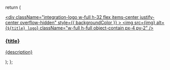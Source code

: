   return (
    <a
      href={href}
      className="card block not-prose font-normal group relative my-2 ring-2 ring-transparent rounded-xl bg-white/50 dark:bg-codeblock/50 border border-gray-100 shadow-md dark:shadow-none shadow-gray-300/10 dark:border-gray-800/50 overflow-hidden w-full cursor-pointer hover:!border-primary dark:hover:!border-primary-light"
    >
      <div className="flex flex-col h-full">
        <div 
          className="integration-logo w-full h-32 flex items-center justify-center overflow-hidden"
          style={{ backgroundColor }}
        >
          <img
            src={img}
            alt={`${title} logo`}
            className="w-full h-full object-contain px-4 py-2"
          />
        </div>
        <div className="p-4 flex-grow">
          <h3 className="text-lg font-semibold mb-2 text-gray-900 dark:text-white">
            {title}
          </h3>
          <p className="text-sm text-gray-600 dark:text-gray-400">{description}</p>
        </div>
      </div>
    </a>
  );
};